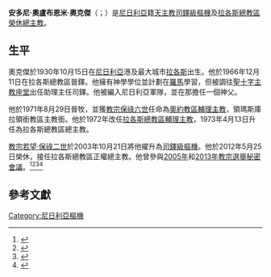 {{Blpsources|time=2020-01-07T17:45:10+00:00}}
{{Infobox Christian leader
| type             = cardinal
| honorific-prefix =
| name             = 安多尼·奧盧布恩米·奧克傑<br />Anthony Olubunmi Okogie
| honorific-suffix = 
| title            = [[天主教拉各斯總教區|天主教拉各斯總教區榮休總主教]]
| image            = 
| image_size       = 
| alt              = 
| caption          = 
| church           = 
| archdiocese      = 拉各斯
| elected          = 
| appointed        = 1973年4月13日
| term             = 
| term_start       = 
| quashed          = 
| term_end         = 2012年5月25日
| predecessor      = 若望·夸奧·阿穆祖·阿基（John Kwao Amuzu Aggey）
| opposed          = 
| successor        = {{link-de|歐爾發·阿德瓦萊·馬爾丁斯|Alfred Adewale Martins}}
| other_post       = {{link-en|莫斯塔恰諾加爾默耳山聖母瑪利亞堂|Santa Maria del Monte Carmelo a Mostacciano|莫斯塔恰諾加爾默耳山榮福童貞瑪利亞堂區領銜司鐸}}
<!---------- Orders ---------->
| ordination       = 1966年12月11日
| ordained_by     = 
| consecration     = 1971年8月29日
| consecrated_by   = 
| cardinal         = 2003年10月21日
| created_cardinal_by = [[教宗若望·保祿二世|教宗若望·保祿二世]]
| rank             = [[樞機|司鐸級樞機]]
<!---------- Personal details ---------->
| birth_name       = Anthony Olubunmi Okogie
| birth_date       = {{birth date and age|1936|06|16|df=yes}}
| birth_place      = [[尼日利亞|尼日利亞]][[拉各斯|拉各斯]]
| death_date       = 
| death_place      = 
| buried           = 
| nationality      = 尼日利亞
| religion         = 天主教
| residence        = 
| parents          = 
| spouse           = 
| children         = 
| occupation       = 
| profession       = 
| previous_post    = {{unbulleted list|[[天主教奧約教區|奧約教區輔理主教]]（1971年－1972年）|領銜瑪斯庫拉教區主教（1971年－1973年）|拉各斯總教區輔理主教（1972年－1973年）}}
| alma_mater       = 
| motto            = 
| signature        = 
| signature_alt    = 
| coat_of_arms     = Coat of arms of Anthony Olubunmi Okogie.svg
| coat_of_arms_alt = 
}}
'''安多尼·奧盧布恩米·奧克傑'''（{{lang-en|Anthony Olubunmi Okogie}}；{{bd|1930年|10月15日|catIdx=Anthony Olubunmi Okogie}}）是[[尼日利亞|尼日利亞]]籍[[天主教|天主教]][[樞機|司鐸級樞機]]及[[天主教拉各斯總教區|拉各斯總教區榮休總主教]]。

==生平==
奧克傑於1930年10月15日在[[尼日利亞|尼日利亞]]港及最大城市[[拉各斯|拉各斯]]出生。他於1966年12月11日在拉各斯總教區晉鐸。他擁有神學學位並計劃在[[羅馬|羅馬]]學習，但被調往[[聖十字主教座堂_(拉各斯)|聖十字主教座堂]]出任助理主任司鐸。他被編入尼日利亞軍隊，並在那{{裡}}擔任一個神父。

他於1971年8月29日晉牧，並獲[[教宗保祿六世|教宗保祿六世]]任命為[[天主教奧約教區|奧約教區輔理主教]]，領瑪斯庫拉領銜教區主教銜。他於1972年改任[[天主教拉各斯總教區|拉各斯總教區輔理主教]]，1973年4月13日升任為拉各斯總教區總主教。

[[教宗若望·保祿二世|教宗若望·保祿二世]]於2003年10月21日將他擢升為[[樞機|司鐸級樞機]]。他於2012年5月25日榮休，{{link-de|歐爾發·阿德瓦萊·馬爾丁斯|Alfred Adewale Martins}}接任拉各斯總教區正權總主教。他曾參與[[2005年教宗選舉秘密會議|2005年]]和[[2013年教宗選舉秘密會議|2013年教宗選舉秘密會議]]。<ref>{{cite web |url=http://www2.fiu.edu/~mirandas/conclave-xxi.htm#2005 |title=神聖羅馬教會主教：21世紀教宗選舉秘密會議（2005年） |publisher=Salvador Miranda |accessdate=2013-09-06 |archive-date=2018-02-14 |archive-url=https://web.archive.org/web/20180214045310/http://www2.fiu.edu/~mirandas/conclave-xxi.htm#2005 |dead-url=no }}</ref><ref name="YouTube procession">{{cite AV media | title = Procession and entrance in Conclave | trans_title =  | medium = Television production | language = it | url = https://www.youtube.com/watch?v=cTtzyr5sBkc | accessdate = 2013-04-09 | date = 2013-03-12 | publisher = Centro Televisivo Vaticano | location = Rome | quote =  | archive-date = 2013-04-02 | archive-url = https://web.archive.org/web/20130402220733/http://www.youtube.com/watch?v=cTtzyr5sBkc | dead-url = no }}</ref><ref name="list">{{cite web |url=http://www2.fiu.edu/~mirandas/electors-a-z.htm |title=樞機選民-2013年3月的教宗選舉秘密會議-按字母順序排列 |publisher=Salvador Miranda |accessdate=2013-02-18 |archive-date=2016-03-03 |archive-url=https://web.archive.org/web/20160303211447/http://www2.fiu.edu/~mirandas/electors-a-z.htm |dead-url=no }}</ref><ref name="Salvador Miranda">{{cite web |url=http://www2.fiu.edu/~mirandas/conclave-xxi.htm#2013 |title=2013年3月的教宗選舉秘密會議 |publisher=Salvador Miranda |accessdate=2013-11-01 |archive-date=2018-02-14 |archive-url=https://web.archive.org/web/20180214045310/http://www2.fiu.edu/~mirandas/conclave-xxi.htm#2013 |dead-url=no }}</ref>

==參考文獻==
{{reflist}}

{{樞機團}}
{{Authority control}}

[[Category:尼日利亞樞機|Category:尼日利亞樞機]]